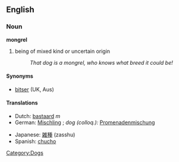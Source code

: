 ==English==

===Noun===
'''mongrel'''
# being of mixed kind or uncertain origin
#:''That dog is a mongrel, who knows what breed it could be!''

====Synonyms====
*[[bitser]] (UK, Aus)

====Translations====
{{top}}
*Dutch: [[bastaard]] ''m''
*German: [[Mischling]] {{m}}; ''dog (colloq.):'' [[Promenadenmischung]] {{f}}
{{mid}}
*Japanese: [[雑種]] (zasshu)
*Spanish: [[chucho]] {{m}}
{{bottom}}

[[Category:Dogs]]